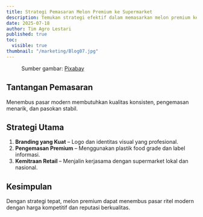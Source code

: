 ```yaml
---
title: Strategi Pemasaran Melon Premium ke Supermarket
description: Temukan strategi efektif dalam memasarkan melon premium ke supermarket dan pasar modern.
date: 2025-07-18
author: Tim Agro Lestari
published: true
toc:
  visible: true
thumbnail: "/marketing/Blog07.jpg"
---
```


<figure>
  <figcaption style={{ fontSize: '0.9rem', textAlign: 'center', marginTop: '4px' }}>
    Sumber gambar: <a href="https://pixabay.com//?utm_source=link-attribution&utm_medium=referral&utm_campaign=image&utm_content=65652">Pixabay</a>
  </figcaption>
</figure>

## Tantangan Pemasaran

Menembus pasar modern membutuhkan kualitas konsisten, pengemasan menarik, dan pasokan stabil.

## Strategi Utama

1. **Branding yang Kuat** – Logo dan identitas visual yang profesional.
2. **Pengemasan Premium** – Menggunakan plastik food grade dan label informasi.
3. **Kemitraan Retail** – Menjalin kerjasama dengan supermarket lokal dan nasional.

## Kesimpulan

Dengan strategi tepat, melon premium dapat menembus pasar ritel modern dengan harga kompetitif dan reputasi berkualitas.
